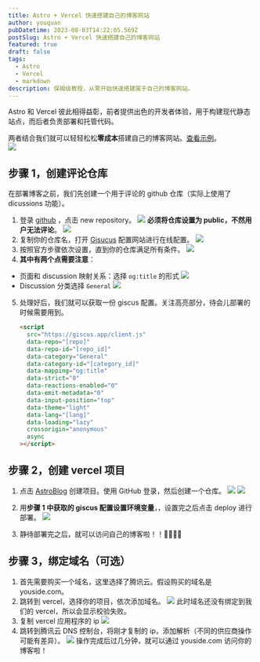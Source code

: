 ```yaml
---
title: Astro + Vercel 快速搭建自己的博客网站
author: youquan
pubDatetime: 2023-08-03T14:22:05.569Z
postSlug: Astro + Vercel 快速搭建自己的博客网站
featured: true
draft: false
tags:
  - Astro
  - Vercel
  - markdown
description: 保姆级教程，从零开始快速搭建属于自己的博客网站。
---
```


Astro 和 Vercel 彼此相得益彰，前者提供出色的开发者体验，用于构建现代静态站点，而后者负责部署和托管代码。

两者结合我们就可以轻轻松松**零成本**搭建自己的博客网站。<a href="https://jizhule.cn" target="_blank">查看示例</a>。  
![](/assets/blog/post.png)

## 步骤 1，创建评论仓库

在部署博客之前，我们先创建一个用于评论的 github 仓库（实际上使用了 dicussions 功能）。

1. 登录 <a href="https://github.com" target="_blank">github</a> ，点击 new repository。
   ![](/assets/blog/astor_blog_create_comment.png)
   **必须将仓库设置为 public，不然用户无法评论**。
   ![](/assets/blog/astor_blog_giscus_rep.png)
2. 复制你的仓库名，打开 [Gisucus](https://giscus.app/) 配置网站进行在线配置。
   ![](/assets/blog/astro_blog_giscus_name.png)
3. 按照官方步骤依次设置，直到你的仓库满足所有条件。
   ![](/assets/blog/astro_blog_giscus_ok.png)
4. **其中有两个点需要注意**：

- 页面和 discussion 映射关系：选择 `og:title` 的形式
  ![](/assets/blog/Snipaste_2023-08-02_11-02-12.png)
- Discussion 分类选择 `General`
  ![](/assets/blog/Snipaste_2023-08-02_11-13-29.png)

5. 处理好后，我们就可以获取一份 giscus 配置。关注高亮部分，待会儿部署的时候需要用到。

   ```html "[repo]" "[repo_id]" "[category_id]" "[lang]"
   <script
     src="https://giscus.app/client.js"
     data-repo="[repo]"
     data-repo-id="[repo_id]"
     data-category="General"
     data-category-id="[category_id]"
     data-mapping="og:title"
     data-strict="0"
     data-reactions-enabled="0"
     data-emit-metadata="0"
     data-input-position="top"
     data-theme="light"
     data-lang="[lang]"
     data-loading="lazy"
     crossorigin="anonymous"
     async
   ></script>
   ```

## 步骤 2，创建 vercel 项目

1. 点击 <a href="https://vercel.com/new/clone?repository-url=https%3A%2F%2Fgithub.com%2Fyq612%2Fastro-blog&env=GISCUS_REPO,GISCUS_REPO_ID,GISCUS_CATEGORY_ID,GISCUS_lang&envDescription=Giscus%E7%9A%84%E9%85%8D%E7%BD%AE" target="_blank">AstroBlog</a> 创建项目。使用 GitHub 登录，然后创建一个仓库。
   ![](/assets/blog/astro_blog_login.png)
   ![](/assets/blog/astro_blog_git_name.png)

2. 用**步骤 1 中获取的 giscus 配置设置环境变量**，，设置完之后点击 deploy 进行部署。
   ![](/assets/blog/astor_blog_vercel_deploy.png)

3. 静待部署完之后，就可以访问自己的博客啦！！🎉🎉🎉🎉

## 步骤 3，绑定域名（可选）

1. 首先需要购买一个域名，这里选择了腾讯云。假设购买的域名是 youside.com。
2. 跳转到 vercel，选择你的项目，依次添加域名。
   ![](/assets/blog/astro_blog_domain.png)
   此时域名还没有绑定到我们的 vercel，所以会显示校验失败。
3. 复制 vercel 应用程序的 ip
   ![](/assets/blog/astro_blog_domain_ip.png)
4. 跳转到腾讯云 DNS 控制台，将刚才复制的 ip，添加解析（不同的供应商操作可能有差异）。
   ![](/assets/blog/astro_blog_domain_cdn.png)
   操作完成后过几分钟，就可以通过 youside.com 访问你的博客啦！
